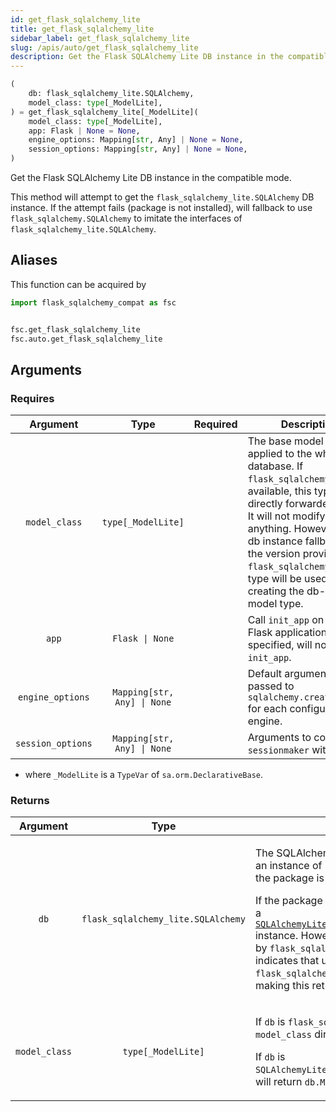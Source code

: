 ```yaml
---
id: get_flask_sqlalchemy_lite
title: get_flask_sqlalchemy_lite
sidebar_label: get_flask_sqlalchemy_lite
slug: /apis/auto/get_flask_sqlalchemy_lite
description: Get the Flask SQLAlchemy Lite DB instance in the compatible mode.
---
```





<APITopBar type="func" source="auto.get_flask_sqlalchemy_lite" />

```python
(
    db: flask_sqlalchemy_lite.SQLAlchemy,
    model_class: type[_ModelLite],
) = get_flask_sqlalchemy_lite[_ModelLite](
    model_class: type[_ModelLite],
    app: Flask | None = None,
    engine_options: Mapping[str, Any] | None = None,
    session_options: Mapping[str, Any] | None = None,
)
```

Get the Flask SQLAlchemy Lite DB instance in the compatible mode.

This method will attempt to get the `flask_sqlalchemy_lite.SQLAlchemy` DB instance.
If the attempt fails (package is not installed), will fallback to use
`flask_sqlalchemy.SQLAlchemy` to imitate the interfaces of
`flask_sqlalchemy_lite.SQLAlchemy`.

## Aliases

This function can be acquired by

```python
import flask_sqlalchemy_compat as fsc


fsc.get_flask_sqlalchemy_lite
fsc.auto.get_flask_sqlalchemy_lite
```

## Arguments

### Requires

|     Argument      |            Type             |             Required              | <center>Description</center>                                                                                                                                                                                                                                                                                                |
| :---------------: | :-------------------------: | :-------------------------------: | --------------------------------------------------------------------------------------------------------------------------------------------------------------------------------------------------------------------------------------------------------------------------------------------------------------------------- |
|   `model_class`   |     `type[_ModelLite]`      | <InlineIcon icon={vsiCheckIcon}/> | The base model type applied to the whole database. If `flask_sqlalchemy_lite` is available, this type will be directly forwarded as it is. It will not modify anything. However, if the db instance fallback to the version provided by `flask_sqlalchemy`, this type will be used for creating the db-specific model type. |
|       `app`       |       `Flask \| None`       |                                   | Call `init_app` on this Flask application. If not specified, will not call `init_app`.                                                                                                                                                                                                                                      |
| `engine_options`  | `Mapping[str, Any] \| None` |                                   | Default arguments passed to `sqlalchemy.create_engine` for each configured engine.                                                                                                                                                                                                                                          |
| `session_options` | `Mapping[str, Any] \| None` |                                   | Arguments to configure `sessionmaker` with.                                                                                                                                                                                                                                                                                 |

- where `_ModelLite` is a `TypeVar` of `sa.orm.DeclarativeBase`.

### Returns

|   Argument    |                Type                | <center>Description</center>                                                                                                                                                                                                                                                                                                                                                                                                                                                                                                                                |
| :-----------: | :--------------------------------: | :---------------------------------------------------------------------------------------------------------------------------------------------------------------------------------------------------------------------------------------------------------------------------------------------------------------------------------------------------------------------------------------------------------------------------------------------------------------------------------------------------------------------------------------------------------- |
|     `db`      | `flask_sqlalchemy_lite.SQLAlchemy` | <p>The SQLAlchemy Lite extension instance. It will be an instance of `flask_sqlalchemy_lite.SQLAlchemy` if the package is available.</p><p>If the package is not available, will attempt to return a [`SQLAlchemyLiteProxy[flask_sqlalchemy.SQLAlchemy]`](../flask_sa_lite_api/SQLAlchemyLiteProxy.mdx) instance. However, this returned value is still notated by `flask_sqlalchemy_lite.SQLAlchemy`, which indicates that users should use `flask_sqlalchemy_lite` to develop their codes, while making this returned value as a falling back option.</p> |
| `model_class` |         `type[_ModelLite]`         | <p>If `db` is `flask_sqlalchemy_lite.SQLAlchemy`, will return `model_class` directly.</p><p>If `db` is `SQLAlchemyLiteProxy[flask_sqlalchemy.SQLAlchemy]`, will return `db.Model` as the falling back option.</p>                                                                                                                                                                                                                                                                                                                                           |
